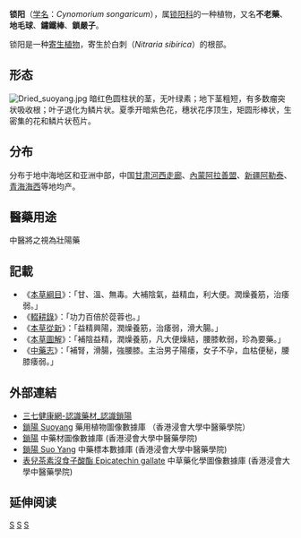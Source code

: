 {{Speciesbox 
| taxon = Cynomorium songaricum
| authority = [[Franz_Josef_Ivanovich_Ruprecht|Rupr.]]
}}
'''锁阳'''（[[学名|学名]]：''Cynomorium songaricum''），属[[锁阳科|锁阳科]]的一种植物，又名'''不老藥'''、'''地毛球'''、'''鏽鐵棒'''、'''鎖嚴子'''。

锁阳是一种[[寄生植物|寄生植物]]，寄生於白刺（''Nitraria sibirica''）的根部。

==形态==
[[File:Dried_suoyang.jpg|thumb]]
暗红色圆柱状的茎，无叶绿素；地下茎粗短，有多数瘤突状吸收根；叶子退化为鳞片状。夏季开暗紫色花，穗状花序顶生，矩圆形棒状，生密集的花和鳞片状苞片。

==分布==
分布于地中海地区和亚洲中部，中国[[甘肃|甘肃]][[河西走廊|河西走廊]]、[[內蒙|內蒙]][[阿拉善盟|阿拉善盟]]、[[新疆|新疆]][[阿勒泰|阿勒泰]]、[[青海|青海]][[海西|海西]]等地均产。

==醫藥用途==
{{medical}}
中醫將之視為壯陽藥

== 記載 ==
*《[[本草綱目|本草綱目]]》：「甘、溫、無毒。大補陰氣，益精血，利大便。潤燥養筋，治痿弱。」
*《[[輟耕錄|輟耕錄]]》：「功力百倍於蓯蓉也。」
*《[[本草從新|本草從新]]》：「益精興陽，潤燥養筋，治痿弱，滑大腸。」
*《[[本草圖解|本草圖解]]》：「補陰益精，潤燥養筋，凡大便燥結，腰膝軟弱，珍為要藥。」
*《[[中藥志|中藥志]]》：「補腎，滑腸，強腰膝。主治男子陽痿，女子不孕，血枯便秘，腰膝痿弱。」

== 外部連結 ==
* [http://www.sanqi.com.tw/Chinese_pages/Chinese_Herb_Introduction/Recognizing_Chinese_Herb/SoYang/about-soyang.htm 三七健康網-認識藥材_認識鎖陽]
* [http://libproject.hkbu.edu.hk/was40/detail?lang=ch&channelid=1288&searchword=herb_id=D01373 鎖陽 Suoyang] 藥用植物圖像數據庫 （香港浸會大學中醫藥學院） {{zh}}{{en}}
*[https://sys01.lib.hkbu.edu.hk/cmed/mmid/detail.php?pid=B00286 鎖陽] 中藥材圖像數據庫  (香港浸會大學中醫藥學院) {{zh}}{{en}} 
* [http://libproject.hkbu.edu.hk/was40/outline?page=1&channelid=44273&searchword=%E9%8E%96%E9%99%BD&sortfield=+name_chi_sort 鎖陽 Suo Yang] 中藥標本數據庫 (香港浸會大學中醫藥學院) {{zh-hant}}{{en}}
* [http://libproject.hkbu.edu.hk/was40/detail?channelid=22253&lang=cht&searchword=code=P00432 表兒茶素沒食子酸酯 Epicatechin gallate] 中草藥化學圖像數據庫 (香港浸會大學中醫藥學院) {{zh}}{{en}}

== 延伸阅读 ==
{{Wikisource further reading}}
{{Taxonbar}}

[[Category:寄生植物|S]]
[[Category:中草藥|S]]
[[Category:鎖陽属|S]]